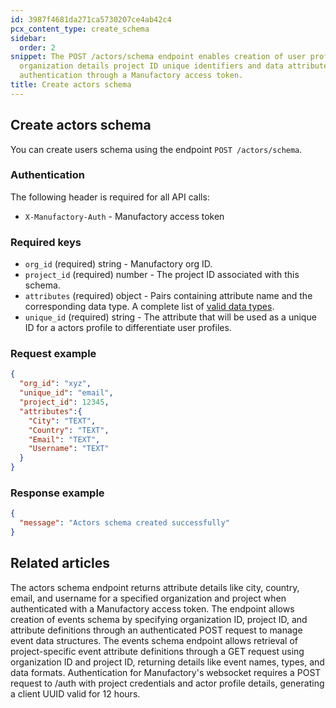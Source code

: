 ```yaml
---
id: 3987f4681da271ca5730207ce4ab42c4
pcx_content_type: create_schema
sidebar:
  order: 2
snippet: The POST /actors/schema endpoint enables creation of user profiles by specifying
  organization details project ID unique identifiers and data attributes requiring
  authentication through a Manufactory access token.
title: Create actors schema
---
```


## Create actors schema

You can create users schema using the endpoint `POST /actors/schema`.

### Authentication

The following header is required for all API calls:
- `X-Manufactory-Auth` - Manufactory access token

### Required keys

- `org_id` (required) string - Manufactory org ID.
- `project_id` (required) number - The project ID associated with this schema.
- `attributes` (required) object - Pairs containing attribute name and the corresponding data type. A complete list of [valid data types](/products/manufactory/data-types/).
- `unique_id` (required) string - The attribute that will be used as a unique ID for a actors profile to differentiate user profiles.

### Request example
```json
{
  "org_id": "xyz",
  "unique_id": "email",
  "project_id": 12345,
  "attributes":{
    "City": "TEXT",
    "Country": "TEXT",
    "Email": "TEXT",
    "Username": "TEXT"
  }
}
```

### Response example

```json
{
  "message": "Actors schema created successfully"
}
```


## Related articles
<CardGrid>
<LinkTitleCard header="<b>Actors > Get actors schema</b>" href="/products/manufactory/actors/get_schema/" > The actors schema endpoint returns attribute details like city, country, email, and username for a specified organization and project when authenticated with a Manufactory access token. </LinkTitleCard>
<LinkTitleCard header="<b>Events > Create events schema</b>" href="/products/manufactory/events/create_schema/" > The endpoint allows creation of events schema by specifying organization ID, project ID, and attribute definitions through an authenticated POST request to manage event data structures. </LinkTitleCard>
<LinkTitleCard header="<b>Events > Get events schema</b>" href="/products/manufactory/events/get_schema/" > The events schema endpoint allows retrieval of project-specific event attribute definitions through a GET request using organization ID and project ID, returning details like event names, types, and data formats. </LinkTitleCard>
<LinkTitleCard header="<b>Websocket > Authentication for the web socket collector</b>" href="/products/manufactory/collector/websocket/auth/" > Authentication for Manufactory's websocket requires a POST request to /auth with project credentials and actor profile details, generating a client UUID valid for 12 hours. </LinkTitleCard>
</CardGrid>